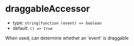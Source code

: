 
# draggableAccessor

- type: `string|function (event) => boolean`
- default: `() => true`

When used, can determine whether an 'event' is draggable

<Story id="addons-drag-and-drop-props--draggable-accessor" />
